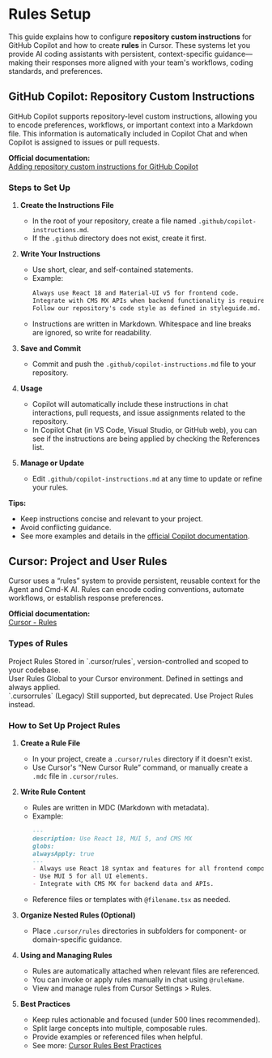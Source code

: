 
# Rules Setup

This guide explains how to configure **repository custom instructions** for GitHub Copilot and how to create **rules** in Cursor. These systems let you provide AI coding assistants with persistent, context-specific guidance—making their responses more aligned with your team's workflows, coding standards, and preferences.

## GitHub Copilot: Repository Custom Instructions

GitHub Copilot supports repository-level custom instructions, allowing you to encode preferences, workflows, or important context into a Markdown file. This information is automatically included in Copilot Chat and when Copilot is assigned to issues or pull requests.

**Official documentation:**  
[Adding repository custom instructions for GitHub Copilot](https://docs.github.com/en/copilot/customizing-copilot/adding-repository-custom-instructions-for-github-copilot?tool=vscode)

### Steps to Set Up

1. **Create the Instructions File**
   - In the root of your repository, create a file named `.github/copilot-instructions.md`.
   - If the `.github` directory does not exist, create it first.

2. **Write Your Instructions**
   - Use short, clear, and self-contained statements.
   - Example:
     ```markdown
     Always use React 18 and Material-UI v5 for frontend code.
     Integrate with CMS MX APIs when backend functionality is required.
     Follow our repository's code style as defined in styleguide.md.
     ```
   - Instructions are written in Markdown. Whitespace and line breaks are ignored, so write for readability.

3. **Save and Commit**
   - Commit and push the `.github/copilot-instructions.md` file to your repository.

4. **Usage**
   - Copilot will automatically include these instructions in chat interactions, pull requests, and issue assignments related to the repository.
   - In Copilot Chat (in VS Code, Visual Studio, or GitHub web), you can see if the instructions are being applied by checking the References list.

5. **Manage or Update**
   - Edit `.github/copilot-instructions.md` at any time to update or refine your rules.

**Tips:**
- Keep instructions concise and relevant to your project.
- Avoid conflicting guidance.
- See more examples and details in the [official Copilot documentation](https://docs.github.com/en/copilot/customizing-copilot/adding-repository-custom-instructions-for-github-copilot?tool=vscode).

## Cursor: Project and User Rules

Cursor uses a “rules” system to provide persistent, reusable context for the Agent and Cmd-K AI. Rules can encode coding conventions, automate workflows, or establish response preferences.

**Official documentation:**  
[Cursor - Rules](https://docs.cursor.com/context/rules)

### Types of Rules

<div className="grid grid-cols-3 gap-4 my-4">
	<Card>
		<CardContent className="flex flex-col gap-4">
			<FolderTree className="shrink-0"/>
			<div>
				<CardTitle>Project Rules</CardTitle>
				<CardDescription>
					Stored in `.cursor/rules`, version-controlled and scoped to your codebase.
				</CardDescription>
			</div>
		</CardContent>
	</Card>
	<Card>
		<CardContent className="flex flex-col gap-4">
			<UserRound className="shrink-0"/>
			<div>
				<CardTitle>User Rules</CardTitle>
				<CardDescription>
					Global to your Cursor environment. Defined in settings and always applied.
				</CardDescription>
			</div>
		</CardContent>
	</Card>
	<Card>
		<CardContent className="flex flex-col gap-4">
			<History className="shrink-0"/>
			<div>
				<CardTitle>`.cursorrules` (Legacy)</CardTitle>
				<CardDescription>
					Still supported, but deprecated. Use Project Rules instead.
				</CardDescription>
			</div>
		</CardContent>
	</Card>
</div>

### How to Set Up Project Rules

1. **Create a Rule File**
   - In your project, create a `.cursor/rules` directory if it doesn't exist.
   - Use Cursor's “New Cursor Rule” command, or manually create a `.mdc` file in `.cursor/rules`.

2. **Write Rule Content**
   - Rules are written in MDC (Markdown with metadata).
   - Example:
     ```md
     ---
     description: Use React 18, MUI 5, and CMS MX
     globs:
     alwaysApply: true
     ---
     - Always use React 18 syntax and features for all frontend components.
     - Use MUI 5 for all UI elements.
     - Integrate with CMS MX for backend data and APIs.
     ```
   - Reference files or templates with `@filename.tsx` as needed.

3. **Organize Nested Rules (Optional)**
   - Place `.cursor/rules` directories in subfolders for component- or domain-specific guidance.

4. **Using and Managing Rules**
   - Rules are automatically attached when relevant files are referenced.
   - You can invoke or apply rules manually in chat using `@ruleName`.
   - View and manage rules from Cursor Settings > Rules.

5. **Best Practices**
   - Keep rules actionable and focused (under 500 lines recommended).
   - Split large concepts into multiple, composable rules.
   - Provide examples or referenced files when helpful.
   - See more: [Cursor Rules Best Practices](https://docs.cursor.com/context/rules#best-practices)

